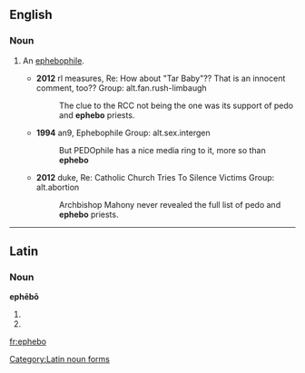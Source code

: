 ==English==

===Noun===
{{en-noun}}

# {{lb|en|slang}} An [[ephebophile]].
#* '''2012''' rl measures, Re: How about "Tar Baby"?? That is an innocent comment, too?? Group: alt.fan.rush-limbaugh
#*: The clue to the RCC not being the one was its support of pedo and '''ephebo''' priests.
#* '''1994''' an9, Ephebophile Group: alt.sex.intergen
#*: But PEDOphile has a nice media ring to it, more so than '''ephebo'''
#* '''2012''' duke, Re: Catholic Church Tries To Silence Victims Group: alt.abortion
#*: Archbishop Mahony never revealed the full list of pedo and '''ephebo''' priests.

----

==Latin==

===Noun===
'''ephēbō''' {{g|m}}

# {{inflection of|ephēbus||dat|s|lang=la}}
# {{inflection of|ephēbus||abl|s|lang=la}}

[[Category:Latin noun forms]]

[[fr:ephebo]]